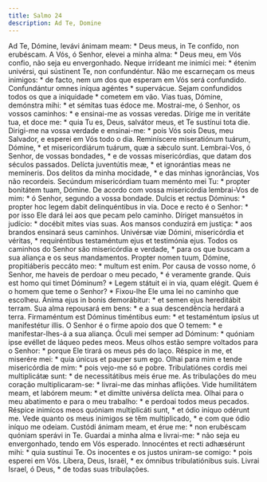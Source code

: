 ```yaml
---
title: Salmo 24
description: Ad Te, Domine
---
```


<div class="side-by-side not-content">
  <span>
    Ad Te, Dómine, levávi ánimam meam: * Deus meus, in Te confído, non
    erubéscam.
  </span>
  <span>
    A Vós, ó Senhor, elevei a minha alma: * Deus meu, em Vós confio, não seja eu
    envergonhado.
  </span>
  <span>
    Neque irrídeant me inimíci mei: * étenim univérsi, qui sústinent Te, non
    confundéntur.
  </span>
  <span>
    Não me escarneçam os meus inimigos: * de facto, nem um dos que esperam em
    Vós será confundido.
  </span>
  <span>
    Confundántur omnes iníqua agéntes * supervácue.
  </span>
  <span>
    Sejam confundidos todos os que a iniquidade * cometem em vão.
  </span>
  <span>
    Vias tuas, Dómine, demónstra mihi: * et sémitas tuas édoce me.
  </span>
  <span>
    Mostrai-me, ó Senhor, os vossos caminhos: * e ensinai-me as vossas veredas.
  </span>
  <span>
    Dírige me in veritáte tua, et doce me: * quia Tu es, Deus, salvátor meus, et
    Te sustínui tota die.
  </span>
  <span>
    Dirigi-me na vossa verdade e ensinai-me: * pois Vós sois Deus, meu Salvador,
    e esperei em Vós todo o dia.
  </span>
  <span>
    Reminíscere miseratiónum tuárum, Dómine, * et misericordiárum tuárum, quæ a
    sǽculo sunt.
  </span>
  <span>
    Lembrai-Vos, ó Senhor, de vossas bondades, * e de vossas misericórdias, que
    datam dos séculos passados.
  </span>
  <span>
    Delícta juventútis meæ, * et ignorántias meas ne memíneris.
  </span>
  <span>
    Dos delitos da minha mocidade, * e das minhas ignorâncias, Vos não
    recordeis.
  </span>
  <span>
    Secúndum misericórdiam tuam meménto mei Tu: * propter bonitátem tuam,
    Dómine.
  </span>
  <span>
    De acordo com vossa misericórdia lembrai-Vos de mim: * ó Senhor, segundo a
    vossa bondade.
  </span>
  <span>
    Dulcis et rectus Dóminus: * propter hoc legem dabit delinquéntibus in via.
  </span>
  <span>
    Doce e recto é o Senhor: * por isso Ele dará lei aos que pecam pelo caminho.
  </span>
  <span>
    Díriget mansuétos in judício: * docébit mites vias suas.
  </span>
  <span>
    Aos mansos conduzirá em justiça: * aos brandos ensinará seus caminhos.
  </span>
  <span>
    Univérsæ viæ Dómini, misericórdia et véritas, * requiréntibus testaméntum
    ejus et testimónia ejus.
  </span>
  <span>
    Todos os caminhos do Senhor são misericórdia e verdade, * para os que buscam
    a sua aliança e os seus mandamentos.
  </span>
  <span>
    Propter nomen tuum, Dómine, propitiáberis peccáto meo: * multum est enim.
  </span>
  <span>
    Por causa de vosso nome, ó Senhor, me haveis de perdoar o meu pecado, * é
    veramente grande.
  </span>
  <span>
    Quis est homo qui timet Dóminum? * Legem státuit ei in via, quam elégit.
  </span>
  <span>
    Quem é o homem que teme o Senhor? * Fixou-lhe Ele uma lei no caminho que
    escolheu.
  </span>
  <span>
    Ánima ejus in bonis demorábitur: * et semen ejus hereditábit terram.
  </span>
  <span>
    Sua alma repousará em bens: * e a sua descendência herdará a terra.
  </span>
  <span>
    Firmaméntum est Dóminus timéntibus eum: * et testaméntum ipsíus ut
    manifestétur illis.
  </span>
  <span>
    O Senhor é o firme apoio dos que O temem: * e manifestar-lhes-á a sua
    aliança.
  </span>
  <span>
    Óculi mei semper ad Dóminum: * quóniam ipse evéllet de láqueo pedes meos.
  </span>
  <span>
    Meus olhos estão sempre voltados para o Senhor: * porque Ele tirará os meus
    pés do laço.
  </span>
  <span>
    Réspice in me, et miserére mei: * quia únicus et pauper sum ego.
  </span>
  <span>
    Olhai para mim e tende misericórdia de mim: * pois vejo-me só e pobre.
  </span>
  <span>
    Tribulatiónes cordis mei multiplicátæ sunt: * de necessitátibus meis érue
    me.
  </span>
  <span>
    As tribulações do meu coração multiplicaram-se: * livrai-me das minhas
    aflições.
  </span>
  <span>
    Vide humilitátem meam, et labórem meum: * et dimítte univérsa delícta mea.
  </span>
  <span>
    Olhai para o meu abatimento e para o meu trabalho: * e perdoai todos meus
    pecados.
  </span>
  <span>
    Réspice inimícos meos quóniam multiplicáti sunt, * et ódio iníquo odérunt
    me.
  </span>
  <span>
    Vede quanto os meus inimigos se têm multiplicado, * e com que ódio iníquo me
    odeiam.
  </span>
  <span>
    Custódi ánimam meam, et érue me: * non erubéscam quóniam sperávi in Te.
  </span>
  <span>
    Guardai a minha alma e livrai-me: * não seja eu envergonhado, tendo em Vós
    esperado.
  </span>
  <span>
    Innocéntes et recti adhæsérunt mihi: * quia sustínui Te.
  </span>
  <span>
    Os inocentes e os justos uniram-se comigo: * pois esperei em Vós.
  </span>
  <span>
    Líbera, Deus, Israël, * ex ómnibus tribulatiónibus suis.
  </span>
  <span>
    Livrai Israel, ó Deus, * de todas suas tribulações.
  </span>
</div>
